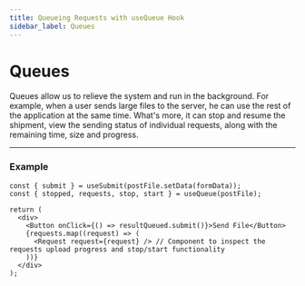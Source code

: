 ```yaml
---
title: Queueing Requests with useQueue Hook
sidebar_label: Queues
---
```


# Queues

Queues allow us to relieve the system and run in the background. For example, when a user sends large files to
the server, he can use the rest of the application at the same time. What's more, it can stop and resume the shipment,
view the sending status of individual requests, along with the remaining time, size and progress.

---

### Example

```tsx
const { submit } = useSubmit(postFile.setData(formData));
const { stopped, requests, stop, start } = useQueue(postFile);

return (
  <div>
    <Button onClick={() => resultQueued.submit()}>Send File</Button>
    {requests.map((request) => (
      <Request request={request} /> // Component to inspect the requests upload progress and stop/start functionality
    ))}
  </div>
);
```
